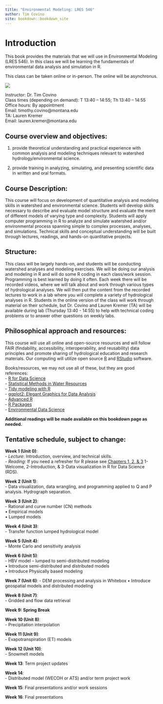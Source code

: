 ```yaml
--- 
title: "Environmental Modeling: LRES 546"
author: Tim Covino
site: bookdown::bookdown_site
---
```

# Introduction

This book provides the materials that we will use in Environmental Modeling (LRES 546). In this class we will be learning the fundamentals of environmental data analysis and simulation in R. 

This class can be taken online or in-person. The online will be asynchronus. 

![](images/east_river.png)

Instructor: Dr. Tim Covino\
Class times (depending on demand): T 13:40 – 14:55; Th 13:40 – 14:55\
Office hours: By appointment\
Email: timothy.covino@montana.edu\
TA: Lauren Kremer\
Email: lauren.kremer@montana.edu\

## Course overview and objectives: 

(1) provide theoretical understanding and practical experience with common analysis and modeling techniques relevant to watershed hydrology/environmental science. 

(2) provide training in analyzing, simulating, and presenting scientific data in written and oral formats.

## Course Description: 

This course will focus on development of quantitative analysis and modeling skills in watershed and environmental science. Students will develop skills necessary to describe and evaluate model structure and evaluate the merit of different models of varying type and complexity. Students will apply computer programming in R to analyze and simulate watershed and/or environmental process spanning simple to complex processes, analyses, and simulations. Technical skills and conceptual understanding will be built through lectures, readings, and hands-on quantitative projects. 

## Structure:

This class will be largely hands-on, and students will be conducting watershed analyses and modeling exercises. We will be doing our analysis and modeling in R and will do some R coding in each class/work session. Programming is best learned by doing it often. Each week there will be recorded videos, where we will talk about and work through various types of hydrological analyses. We will then put the content from the recorded lectures to work in a lab where you will complete a variety of hydrological analyses in R. Students in the online version of the class will work through material on their schedule, but Dr. Covino and Lauren Kremer (TA) will be available during lab (Thursday 13:40 - 14:55) to help with technical coding problems or to answer other questions on weekly labs. 

## Philosophical approach and resources:

This course will use all online and open-source resources and will follow FAIR (findability, accessibility, interoperability, and reusability) data principles and promote sharing of hydrological education and research materials. Our computing will utilize open source [R](https://cran.rstudio.com/){target="_blank"} and [RStudio](https://posit.co/download/rstudio-desktop/){target="_blank"} software. 

Books/resources, we may not use all of these, but they are good references:<br> 
- [R for Data Science](https://r4ds.hadley.nz/){target="_blank"}\
- [Statistical Methods in Water Resources](https://pubs.usgs.gov/tm/04/a03/tm4a3.pdf){target="_blank"}<br>
- [Tidy modeling with R](https://www.tmwr.org/#hello-world){target="_blank"}\
- [ggplot2: Elegant Graphics for Data Analysis](https://ggplot2-book.org/){target="_blank"}\
- [Advanced R](https://adv-r.hadley.nz/){target="_blank"}\
- [R Packages](https://r-pkgs.org/){target="_blank"}<br>
- [Environmental Data Science](https://bookdown.org/igisc/EnvDataSci/){target="_blank"}

**Additional readings will be made available on this bookdown page as needed.**
 
## Tentative schedule, subject to change:

**Week 1 (Unit 0)**: <br> 
- *Lecture*: Introduction, overview, and technical skills.\
- *Reading*: If you need a refresher for R please see [Chapters 1, 2, & 3](https://r4ds.had.co.nz/introduction.html){target="_blank"} 1-Welcome, 2-Introduction, & 3-Data visualization in R for Data Science (RDS).

**Week 2 (Unit 1)**: <br>
- Data visualization, data wrangling, and programming applied to Q and P analysis. Hydrograph separation. <br>

**Week 3 (Unit 2)**: <br>
- Rational and curve number (CN) methods <br>
  •	Empirical models <br>
  •	Lumped models <br>

**Week 4 (Unit 3)**: <br> 
- Transfer function lumped hydrological model 

**Week 5 (Unit 4)**: <br>
- Monte Carlo and sensitivity analysis

**Week 6 (Unit 5)**: <br>
- HBV model – lumped to semi-distributed modeling <br>
  •	Introduce semi-distributed and distributed models <br>
  •	Introduce Physically based modeling <br>

**Week 7 (Unit 6)**: 
- DEM processing and analysis in Whitebox 
  •	Introduce geospatial models and distributed modeling

**Week 8 (Unit 7)**: <br>
- Gridded and flow data retrieval 

**Week 9: Spring Break** <br>

**Week 10 (Unit 8)**: <br>
- Precipitation interpolation <br>

**Week 11 (Unit 9)**: <br>
- Evapotranspiration (ET) models 

**Week 12 (Unit 10)**: <br>
- Snowmelt models

**Week 13**: Term project updates 

**Week 14**: <br>
- Distributed model (WECOH or ATS) and/or term project work

**Week 15**: Final presentations and/or work sessions

**Week 16**: Final presentations




